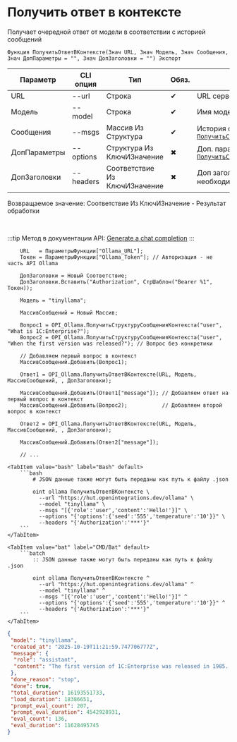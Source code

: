 ﻿---
sidebar_position: 3
description: Получить ответ в контексте и другие функции для работы с Ollama в Открытом пакете интеграций - бесплатной open-source библиотеке интеграций для 1С:Предприятие 8, OneScript и CLI
keywords: [1C, 1С, 1С:Предприятие, 1С:Предприятие 8.3, API, Интеграция, Сервисы, Обмен, OneScript, CLI, Ollama]
---


# Получить ответ в контексте
 Получает очередной ответ от модели в соответствии с историей сообщений



`Функция ПолучитьОтветВКонтексте(Знач URL, Знач Модель, Знач Сообщения, Знач ДопПараметры = "", Знач ДопЗаголовки = "") Экспорт`

  | Параметр | CLI опция | Тип | Обяз. | Назначение |
  |-|-|-|-|-|
  | URL | --url | Строка | &#x2714; | URL сервера Ollama |
  | Модель | --model | Строка | &#x2714; | Имя модели |
  | Сообщения | --msgs | Массив Из Структура | &#x2714; | История сообщений. См. [`ПолучитьСтруктуруСообщенияКонтекста`](/docs/Ollama/Requests-processing/Get-context-message-structure) |
  | ДопПараметры | --options | Структура Из КлючИЗначение | &#x2716; | Доп. параметры. См. [`ПолучитьСтруктуруПараметровЗапроса`](/docs/Ollama/Requests-processing/Get-request-parameter-structure) |
  | ДопЗаголовки | --headers | Соответствие Из КлючИЗначение | &#x2716; | Доп заголовки запроса, если необходимо |

  
  Возвращаемое значение:   Соответствие Из КлючИЗначение - Результат обработки

<br/>

:::tip
Метод в документации API: [Generate a chat completion](https://github.com/ollama/ollama/blob/main/docs/api.md#generate-a-chat-completion)
:::
<br/>


```bsl title="Пример использования для 1С:Предприятие/OneScript"
    URL   = ПараметрыФункции["Ollama_URL"];
    Токен = ПараметрыФункции["Ollama_Token"]; // Авторизация - не часть API Ollama

    ДопЗаголовки = Новый Соответствие;
    ДопЗаголовки.Вставить("Authorization", СтрШаблон("Bearer %1", Токен));

    Модель = "tinyllama";

    МассивСообщений = Новый Массив;

    Вопрос1 = OPI_Ollama.ПолучитьСтруктуруСообщенияКонтекста("user", "What is 1C:Enterprise?");
    Вопрос2 = OPI_Ollama.ПолучитьСтруктуруСообщенияКонтекста("user", "When the first version was released?"); // Вопрос без конкретики

    // Добавляем первый вопрос в контекст
    МассивСообщений.Добавить(Вопрос1);

    Ответ1 = OPI_Ollama.ПолучитьОтветВКонтексте(URL, Модель, МассивСообщений, , ДопЗаголовки);

    МассивСообщений.Добавить(Ответ1["message"]); // Добавляем ответ на первый вопрос в контекст
    МассивСообщений.Добавить(Вопрос2);           // Добавляем второй вопрос в контекст

    Ответ2 = OPI_Ollama.ПолучитьОтветВКонтексте(URL, Модель, МассивСообщений, , ДопЗаголовки);

    МассивСообщений.Добавить(Ответ2["message"]);

    // ...
```
    

 <Tabs>
  
    <TabItem value="bash" label="Bash" default>
        ```bash
            # JSON данные также могут быть переданы как путь к файлу .json
            
            oint ollama ПолучитьОтветВКонтексте \
              --url "https://hut.openintegrations.dev/ollama" \
              --model "tinyllama" \
              --msgs "[{'role':'user','content':'Hello!'}]" \
              --options "{'options':{'seed':'555','temperature':'10'}}" \
              --headers "{'Authorization':'***'}"
        ```
    </TabItem>
  
    <TabItem value="bat" label="CMD/Bat" default>
        ```batch
            :: JSON данные также могут быть переданы как путь к файлу .json
            
            oint ollama ПолучитьОтветВКонтексте ^
              --url "https://hut.openintegrations.dev/ollama" ^
              --model "tinyllama" ^
              --msgs "[{'role':'user','content':'Hello!'}]" ^
              --options "{'options':{'seed':'555','temperature':'10'}}" ^
              --headers "{'Authorization':'***'}"
        ```
    </TabItem>
</Tabs>


```json title="Результат"
{
 "model": "tinyllama",
 "created_at": "2025-10-19T11:21:59.747706777Z",
 "message": {
  "role": "assistant",
  "content": "The first version of 1C:Enterprise was released in 1985. It later became known as 1C:MS and 1C:XP, respectively. In 2016, a new software release called 1C:Cloud was introduced, which is now the latest version available. The latest version of 1C:Enterprise is currently 1C:Cloud Enterprise Edition, which offers various functionalities like data migration to and from legacy systems. It has been released several times over the years based on industry demands and market trends, making it an enduring software solution for many businesses worldwide."
 },
 "done_reason": "stop",
 "done": true,
 "total_duration": 16193551733,
 "load_duration": 18386651,
 "prompt_eval_count": 207,
 "prompt_eval_duration": 4542928931,
 "eval_count": 136,
 "eval_duration": 11628495745
}
```
